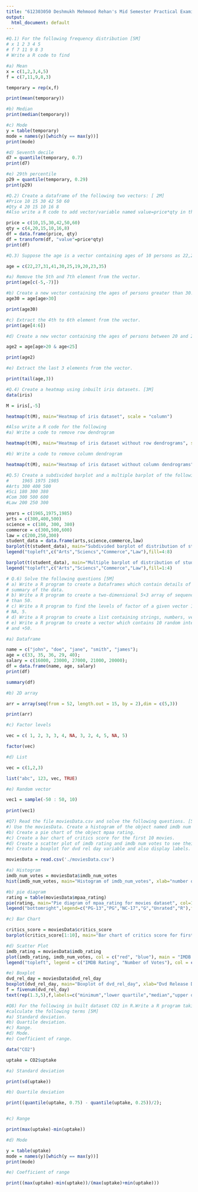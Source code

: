 ```yaml
---
title: "612303050 Deshmukh Mehmood Rehan's Mid Semester Practical Examination"
output:
  html_document: default
---
```


```r
#Q.1) For the following frequency distribution [5M]
# x 1 2 3 4 5
# f 7 11 9 8 3
# Write a R code to find

#a) Mean
x = c(1,2,3,4,5)
f = c(7,11,9,8,3)

temporary = rep(x,f)

print(mean(temporary))

#b) Median
print(median(temporary))

#c) Mode
y = table(temporary)
mode = names(y)[which(y == max(y))]
print(mode)

#d) Seventh decile
d7 = quantile(temporary, 0.7)
print(d7)

#e) 29th percentile
p29 = quantile(temporary, 0.29)
print(p29)
```

```r
#Q.2) Create a dataframe of the following two vectors: [ 2M]
#Price 10 15 30 42 50 60
#Qty 4 20 15 10 16 8
#Also write a R code to add vector/variable named value=price*qty in the created dataframe.

price = c(10,15,30,42,50,60)
qty = c(4,20,15,10,16,8)
df = data.frame(price, qty)
df = transform(df, "value"=price*qty)
print(df)
```

```r
#Q.3) Suppose the age is a vector containing ages of 10 persons as 22,27,31,41,30,25,19,20,23,35 [5M]

age = c(22,27,31,41,30,25,19,20,23,35)

#a) Remove the 5th and 7th element from the vector.
print(age[c(-5,-7)])

#b) Create a new vector containing the ages of persons greater than 30.
age30 = age[age>30]

print(age30)

#c) Extract the 4th to 6th element from the vector.
print(age[4:6])

#d) Create a new vector containing the ages of persons between 20 and 25.

age2 = age[age>20 & age<25]

print(age2)

#e) Extract the last 3 elements from the vector.

print(tail(age,3))

```

```r

#Q.4) Create a heatmap using inbuilt iris datasets. [3M]
data(iris)

M = iris[,-5]

heatmap(t(M), main="Heatmap of iris dataset", scale = "column")

```

```r
#Also write a R code for the following
#a) Write a code to remove row dendrogram

heatmap(t(M), main="Heatmap of iris dataset without row dendrograms", scale = "column", Rowv = NA)

```

```r
#b) Write a code to remove column dendrogram

heatmap(t(M), main="Heatmap of iris dataset without column dendrograms", scale = "column", Colv = NA)

```

```r
#Q.5) Create a subdivided barplot and a multiple barplot of the following data: [5M]
#     1965 1975 1985
#Arts 300 400 500
#Sci 180 300 380
#Com 300 500 600
#Law 200 250 300

years = c(1965,1975,1985)
arts = c(300,400,500)
science = c(180, 300, 380)
commerce = c(300,500,600)
law = c(200,250,300)
student_data = data.frame(arts,science,commerce,law)
barplot(t(student_data), main="Subdivided barplot of distribution of students in various departments", beside=FALSE, names.arg=years, xlab="Year", ylab="Number of students",col = 1:4)
legend("topleft",c("Arts","Sciencs","Commerce","Law"),fill=4:8)
```

```r
barplot(t(student_data), main="Multiple barplot of distribution of students in the departments", beside=TRUE, names.arg=years, xlab="Year", ylab="Number of students",col = 1:4)
legend("topleft",c("Arts","Sciencs","Commerce","Law"),fill=1:4)
```

```r
# Q.6) Solve the following questions [5M]
# a) Write a R program to create a Dataframes which contain details of 5 employees and display
# summary of the data.
# b) Write a R program to create a two-dimensional 5×3 array of sequence of even integers greater
# than 50.
# c) Write a R program to find the levels of factor of a given vector 1, 2, 3, 3, 4, NA, 3, 2, 4, 5,
# NA, 5.
# d) Write a R program to create a list containing strings, numbers, vectors and a logical values.
# e) Write a R program to create a vector which contains 10 random integer values between -50
# and +50.

#a) Dataframe

name = c("john", "doe", "jane", "smith", "james");
age = c(33, 35, 36, 29, 40);
salary = c(16000, 23000, 27000, 21000, 20000);
df = data.frame(name, age, salary)
print(df)
```


``` r


summary(df)

#b) 2D array

arr = array(seq(from = 52, length.out = 15, by = 2),dim = c(5,3))

print(arr)

#c) Factor levels

vec = c( 1, 2, 3, 3, 4, NA, 3, 2, 4, 5, NA, 5)

factor(vec)

#d) List

vec = c(1,2,3)

list("abc", 123, vec, TRUE)

#e) Random vector

vec1 = sample(-50 : 50, 10)
    
print(vec1)
```

```r
#Q7) Read the file moviesData.csv and solve the following questions. [5M]
#) Use the moviesData. Create a histogram of the object named imdb num votes in this file.
#b) Create a pie chart of the object mpaa rating.
#c) Create a bar chart of critics score for the first 10 movies.
#d) Create a scatter plot of imdb rating and imdb num votes to see their relation.
#e) Create a boxplot for dvd rel day variable and also display labels.

moviesData = read.csv('./moviesData.csv')

```

```r
#a) Histogram
imdb_num_votes = moviesData$imdb_num_votes
hist(imdb_num_votes, main="Histogram of imdb_num_votes", xlab="number of votes")

```

```r
#b) pie diagram
rating = table(moviesData$mpaa_rating)
pie(rating, main="Pie diagram of mpaa_rating for movies dataset", col=10:16)
legend("bottomright",legend=c("PG-13","PG","NC-17","G","Unrated","R"),fill=10:16)
```


```r

#c) Bar Chart

critics_score = moviesData$critics_score
barplot(critics_score[1:10], main="Bar chart of critics score for first 10 movies", xlab="Movies", ylab="Critics Score")

```

```r
#d) Scatter Plot
imdb_rating = moviesData$imdb_rating
plot(imdb_rating, imdb_num_votes, col = c("red", "blue"), main = "IMDB Ratings and votes", xlab="IMDB Rating", ylab="No. of Votes")
legend("topleft", legend = c("IMDB Rating", "Number of Votes"), col = c("red", "blue"), pch = 1)
```

```r
#e) Boxplot
dvd_rel_day = moviesData$dvd_rel_day
boxplot(dvd_rel_day, main="Boxplot of dvd_rel_day", xlab="Dvd Release Day", ylab="Day")
f = fivenum(dvd_rel_day)
text(rep(1.3,5),f,labels=c("minimum","lower quartile","median","upper quartile","maximum"))
```

```r

#Q8) For the following in built dataset CO2 in R.Write a R program taking the uptake variable and
#calculate the following terms [5M]
#a) Standard deviation.
#b) Quartile deviation.
#c) Range.
#d) Mode.
#e) Coefficient of range.

data("CO2")

uptake = CO2$uptake

#a) Standard deviation

print(sd(uptake))

#b) Quartile deviation

print((quantile(uptake, 0.75) - quantile(uptake, 0.25))/2);


#c) Range

print(max(uptake)-min(uptake))

#d) Mode

y = table(uptake)
mode = names(y)[which(y == max(y))]
print(mode)

#e) Coefficient of range

print((max(uptake)-min(uptake))/(max(uptake)+min(uptake)))

```